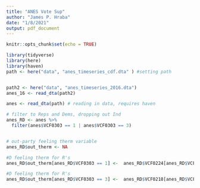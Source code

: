 ---
title: "ANES Vote Sup"
author: "James P. Hraba"
date: "1/8/2021"
output: pdf_document
---

```{r setup, include=FALSE}
knitr::opts_chunk$set(echo = TRUE)
```

```{r}
library(tidyverse)
library(here)
library(haven)
path <- here("data", "anes_timeseries_cdf.dta" ) #setting path


path2 <- here("data", "anes_timeseries_2016.dta")
anes_16 <- read_dta(path2)

anes <- read_dta(path) # reading in data, requires haven

```

```{r}
# filter to Reps and Dems, dropping out Ind
anes_RD <- anes %>%
  filter(anes$VCF0303 == 1 | anes$VCF0303 == 3)


# out-party feeling therm variable
anes_RD$out_therm <- NA

#D feeling therm for R's
anes_RD$out_therm[anes_RD$VCF0303 == 1] <-  anes_RD$VCF0224[anes_RD$VCF0303 == 1] 

#D feeling therm for R's
anes_RD$out_therm[anes_RD$VCF0303 == 3] <-  anes_RD$VCF0218[anes_RD$VCF0303 == 3] 

```

```{r}

```

